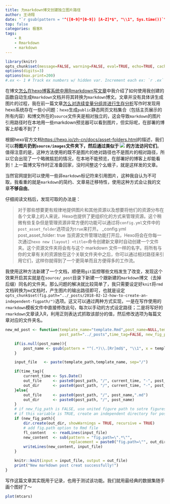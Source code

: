 ```yaml
---
title: 为markdown博文创建独立图片路径
author: 王诗翔
date: "`r gsub(pattern = "^([0-9]*[0-9]) [A-Z]*$", "\\1", Sys.time())`"
top: false
categories: 极客R
tags:
    - R
    - Rmarkdown
    - markdown
---
```


```r
library(knitr)
opts_chunk$set(message=FALSE, warning=FALSE, eval=TRUE, echo=TRUE, cache=TRUE, fig.path="../_posts/2018-02-12-how-to-create-an-independent-figpath/", dpi = 75)
options(digits=3)
options(max.print=200)
#.ex <- 1 # Track ex numbers w/ hidden var. Increment each ex: `r .ex``r .ex=.ex+1`
```

在博文[怎么在hexo博客系统中用Rmarkdown写文章](https://shixiangwang.github.io/2018/02/06/how-to-write-rmd-documents-in-hexo-system/)中我介绍了如何使用我创建的函数自动生成`Rmarkdown`文档并将其转换为`markdown`博文。文章并没有具体讲生成图片的过程，我在前一篇文章[怎么对连续变量分组并进行生存分析](https://shixiangwang.github.io/2018/02/07/how-to-do-group-survival-analysis/)写作时发现用hexo系统存在一些小问题：`hexo`生成`public`静态网页文档集合（包括主页展示的所有内容）和博文所在的`source`文件夹是相对独立的，这会导致`markdown`的图片引用路径时在本地用一些markdown预览器可以看到图片，但实际呢，在部署的博客上却看不到了！

<!-- more -->

根据hexo官方文档<https://hexo.io/zh-cn/docs/asset-folders.html>的描述，我们可以**将图片扔到`source/images`文件夹下，然后通过类似于 ![](/images/image.jpg) 的方法访问它们**。值得注意的是，这种方法使用的既不是图片的绝对路径也不是图片的相对路径，所以它会出现了一个略微尴尬的情况，在本地不能预览，在部署好的博客上却能看到！上一篇博文写作时正准备回家，没时间整这个幺蛾子，就是这样发的文章。

当然官网提到可以使用一些非`markdown`标记符来引用图片，这种我自认为不可取，我看重的就是`markdown`的简约、文章易迁移特性，使用这种方式会让我的文章**不够自由**。

仔细阅读文档后，发现可取的办法是：

>对于那些想要更有规律地提供图片和其他资源以及想要将他们的资源分布在各个文章上的人来说，Hexo也提供了更组织化的方式来管理资源。这个稍微有些复杂但是管理资源非常方便的功能可以通过将`config.yml`文件中的`post_asset_folder`选项设为`true`来打开。
>   _config.yml
>   post_asset_folder: true
>当资源文件管理功能打开后，Hexo将会在你每一次通过`hexo new [layout] <title>`命令创建新文章时自动创建一个文件夹。这个资源文件夹将会有与这个 markdown 文件一样的名字。将所有与你的文章有关的资源放在这个关联文件夹中之后，你可以通过相对路径来引用它们，这样你就得到了一个更简单而且方便得多的工作流。

我使用这种方法新建了一个文档，顺便用`git`监控哪些文档发生了改变，发现这个效果开启其实就是在`source/_post`目录下新建一个跟新建的`markdown`博文（去掉后缀）同名的文件夹。那么问题的解决就比较简单了，我只需要设定好`knit`将`rmd`文档转换为`md`文档时，产生图片的输出路径即可，也就是设定`opts_chunk$set(fig.path="../_posts/2018-02-12-how-to-create-an-independent-figpath/")`选项。这又可以通过两种方式实现，一是在写作使用的`rmarkdown`模板文件中直接修改此句，每次以手动的方式设定路径；二是将写好的`rmarkdown`文章读入R，利用正则表达式抓取该部分的值，然后修改选项为每篇文章对应的文件夹名。

```R
new_md_post <- function(template_name="template.Rmd",post_name=NULL,template_path=getwd(),
                        post_path="../_posts",time_tag=FALSE, new_fig_path=TRUE){

    if(is.null(post_name)){
        post_name <- gsub(pattern = "^(.*)\\.[Rr]md$", "\\1", x = template_name)
    }

    input_file   <- paste(template_path,template_name, sep="/")

    if(time_tag){
        current_time <- Sys.Date()
        out_file     <- paste0(post_path, "/", current_time, "-", post_name,".md")
        out_dir      <- paste0(post_path, "/", current_time, "-", post_name)
    }else{
        out_file     <- paste0(post_path, "/", post_name,".md")
        out_dir      <- paste0(post_path, "/", post_name)
    }
    # if new_fig_path is FALSE, use united figure path to sotre figures
    # if this variable is TRUE, create an independent directory for post
    if (new_fig_path){
        dir.create(out_dir, showWarnings = TRUE, recursive = TRUE)
        # add fig.path option to Rmd file
        fl_content   <- readLines(input_file)
        new_content  <- sub(pattern = "fig.path=\".*\"",
                            replacement = paste0("fig.path=\"", out_dir, "/\""), fl_content)
        writeLines(new_content, input_file)
    }

    knitr::knit(input = input_file, output = out_file)
    print("New markdown post creat successfully!")
}

```

写作这篇文章其实既用于记录，也用于测试该功能。我们就用最经典的数据集随手画个图好了～

```r
plot(mtcars)
```
